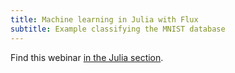 ```yaml
---
title: Machine learning in Julia with Flux
subtitle: Example classifying the MNIST database
---
```


Find this webinar [in the Julia section](/julia/flux.qmd).
